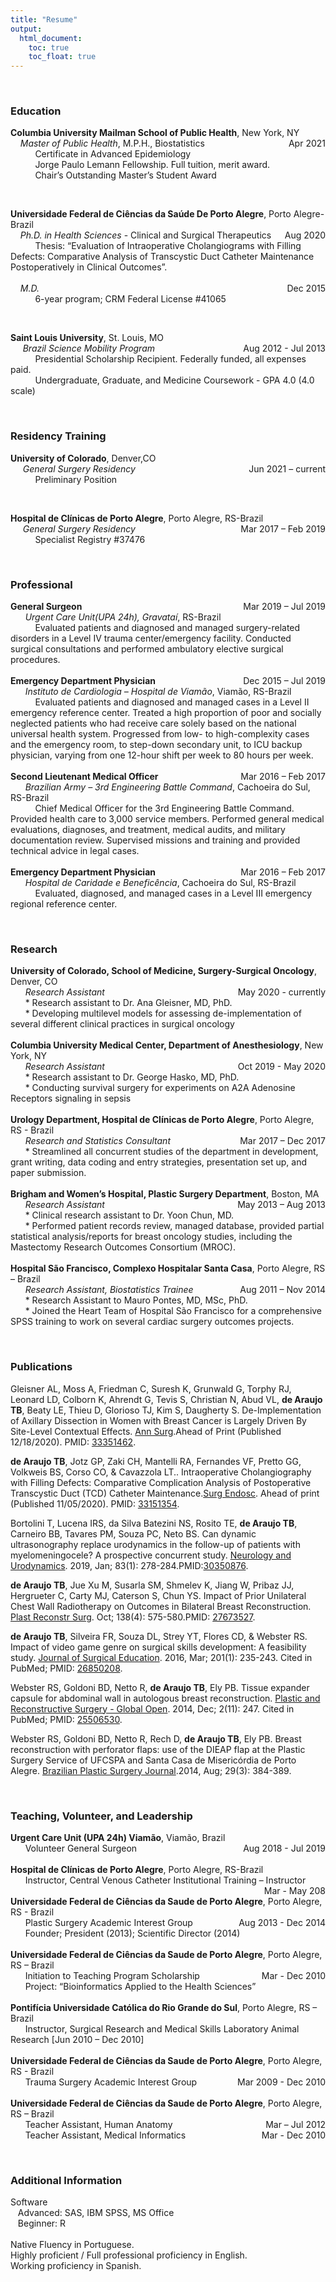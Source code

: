 ```yaml
---
title: "Resume"
output: 
  html_document:
    toc: true
    toc_float: true
---
```

<br>

### Education

| **Columbia University Mailman School of Public Health**, New York, NY 
|     *Master of Public Health*, M.P.H., Biostatistics [Apr 2021]{style="float:right"}
|           Certificate in Advanced Epidemiology
|           Jorge Paulo Lemann Fellowship. Full tuition, merit award.
|           Chair's Outstanding Master's Student Award

&nbsp;


| **Universidade Federal de Ciências da Saúde De Porto Alegre**, Porto Alegre-Brazil
|     *Ph.D. in Health Sciences* - Clinical and Surgical Therapeutics [Aug 2020]{style="float:right"}
|           Thesis: “Evaluation of Intraoperative Cholangiograms with Filling Defects: Comparative Analysis of             Transcystic Duct Catheter Maintenance Postoperatively in Clinical Outcomes”.<br>
|     *M.D.*	[Dec 2015]{style="float:right"}
|           6-year program; CRM Federal License #41065

&nbsp;


| **Saint Louis University**, St. Louis, MO
|      *Brazil Science Mobility Program* [Aug 2012 - Jul 2013]{style="float:right"}
|           Presidential Scholarship Recipient. Federally funded, all expenses paid.
|           Undergraduate, Graduate, and Medicine Coursework - GPA 4.0 (4.0 scale)<br>

&nbsp;


### Residency Training

| **University of Colorado**, Denver,CO
|      *General Surgery Residency* [Jun 2021 – current]{style="float:right"}
|           Preliminary Position

&nbsp;

| **Hospital de Clínicas de Porto Alegre**, Porto Alegre, RS-Brazil
|      *General Surgery Residency* [Mar 2017 – Feb 2019]{style="float:right"}
|           Specialist Registry #37476<br>

&nbsp;


### Professional

| **General Surgeon**	[Mar 2019 – Jul 2019]{style="float:right"}
|       _Urgent Care Unit(UPA 24h), Gravataí_, RS-Brazil	
|           Evaluated patients and diagnosed and managed surgery-related disorders in a Level IV trauma center/emergency facility. Conducted surgical consultations and performed ambulatory elective surgical procedures.
| 
| **Emergency Department Physician**	[Dec 2015 – Jul 2019]{style="float:right"}
| 	    _Instituto de Cardiologia – Hospital de Viamão_, Viamão, RS-Brazil
| 	        Evaluated patients and diagnosed and managed cases in a Level II emergency reference center. Treated a high proportion of poor and socially neglected patients who had receive care solely based on the national universal health system. Progressed from low- to high-complexity cases and the emergency room, to step-down secondary unit, to ICU backup physician, varying from one 12-hour shift per week to 80 hours per week.
|
| **Second Lieutenant Medical Officer**	[Mar 2016 – Feb 2017]{style="float:right"}
| 	    _Brazilian Army – 3rd Engineering Battle Command_, Cachoeira do Sul, RS-Brazil
| 	        Chief Medical Officer for the 3rd Engineering Battle Command. Provided health care to 3,000 service members. Performed general medical evaluations, diagnoses, and treatment, medical audits, and military documentation review. Supervised missions and training and provided technical advice in legal cases.
|
| **Emergency Department Physician**	[Mar 2016 – Feb 2017]{style="float:right"}
|       _Hospital de Caridade e Beneficência_, Cachoeira do Sul, RS-Brazil	
|           Evaluated, diagnosed, and managed cases in a Level III emergency regional reference center.

&nbsp;


### Research
| **University of Colorado, School of Medicine, Surgery-Surgical Oncology**, Denver, CO
|       *Research Assistant* [May 2020 - currently]{style="float:right"}
|       *	Research assistant to Dr. Ana Gleisner, MD, PhD.
|       *	Developing multilevel models for assessing de-implementation of several different clinical practices in surgical oncology
| 	
| **Columbia University Medical Center, Department of Anesthesiology**, New York, NY
|       *Research Assistant*	[Oct 2019 - May 2020]{style="float:right"}
|       *	Research assistant to Dr. George Hasko, MD, PhD.
|       *	Conducting survival surgery for experiments on A2A Adenosine Receptors signaling in sepsis
| 	
| **Urology Department, Hospital de Clínicas de Porto Alegre**, Porto Alegre, RS - Brazil
|       *Research and Statistics Consultant*	[Mar 2017 – Dec 2017]{style="float:right"}
|       *	Streamlined all concurrent studies of the department in development, grant writing, data coding and entry strategies, presentation set up, and paper submission.	
| 
| **Brigham and Women’s Hospital, Plastic Surgery Department**, Boston, MA
|       *Research Assistant*	[May 2013 – Aug 2013]{style="float:right"}
|       *	Clinical research assistant to Dr. Yoon Chun, MD.
|       *	Performed patient records review, managed database, provided partial statistical analysis/reports for breast oncology studies, including the Mastectomy Research Outcomes Consortium (MROC).
| 	
| **Hospital São Francisco, Complexo Hospitalar Santa Casa**, Porto Alegre, RS – Brazil
|       *Research Assistant, Biostatistics Trainee*	[Aug 2011 – Nov 2014]{style="float:right"}
|       *	Research Assistant to Mauro Pontes, MD, MSc, PhD.
|       *	Joined the Heart Team of Hospital São Francisco for a comprehensive SPSS training to work on several cardiac surgery outcomes projects.<br>

&nbsp;


### Publications

Gleisner AL, Moss A, Friedman C, Suresh K, Grunwald G, Torphy RJ, Leonard LD, Colborn K, Ahrendt G, Tevis S, Christian N, Abud VL, **de Araujo TB**, Beaty LE, Thieu D, Glorioso TJ, Kim S, Daugherty S. De-Implementation of Axillary Dissection in Women with Breast Cancer is Largely Driven By Site-Level Contextual Effects. [Ann Surg](https://journals.lww.com/annalsofsurgery/Abstract/9000/De_Implementation_of_Axillary_Dissection_in_Women.93842.aspx).Ahead of Print (Published 12/18/2020). PMID: [33351462](https://pubmed.ncbi.nlm.nih.gov/33351462/).

**de Araujo TB**, Jotz GP, Zaki CH, Mantelli RA, Fernandes VF, Pretto GG, Volkweis BS, Corso CO, & Cavazzola LT.. Intraoperative Cholangiography with Filling Defects: Comparative Complication Analysis of Postoperative Transcystic Duct (TCD) Catheter Maintenance.[Surg Endosc](https://doi.org/10.1007/s00464-020-08133-y). Ahead of print (Published 11/05/2020). PMID: [33151354](https://pubmed.ncbi.nlm.nih.gov/33151354).

Bortolini T, Lucena IRS, da Silva Batezini NS, Rosito TE, **de Araujo TB**, Carneiro BB, Tavares PM, Souza PC, Neto BS. Can dynamic ultrasonography replace urodynamics in the follow-up of patients with myelomeningocele? A prospective concurrent study. [Neurology and Urodynamics](https://doi.org/10.1002/nau.23846). 2019, Jan; 83(1): 278-284.PMID:[30350876](https://pubmed.ncbi.nlm.nih.gov/30350876/).

**de Araujo TB**, Jue Xu M, Susarla SM, Shmelev K, Jiang W, Pribaz JJ, Hergrueter C, Carty MJ, Caterson S, Chun YS. Impact of Prior Unilateral Chest Wall Radiotherapy on Outcomes in Bilateral Breast Reconstruction. [Plast Reconstr Surg](https://journals.lww.com/plasreconsurg/Abstract/2016/10000/Impact_of_Prior_Unilateral_Chest_Wall_Radiotherapy.3.aspx). Oct; 138(4): 575-580.PMID: [27673527](https://pubmed.ncbi.nlm.nih.gov/27673527/).

**de Araujo TB**, Silveira FR, Souza DL, Strey YT, Flores CD, & Webster RS. Impact of video game genre on surgical skills development: A feasibility study. [Journal of Surgical Education](https://www.journalofsurgicalresearch.com/article/S0022-4804(15)00809-4/fulltext). 2016, Mar; 201(1): 235-243. Cited in PubMed; PMID: [26850208](https://pubmed.ncbi.nlm.nih.gov/26850208/).

Webster RS, Goldoni BD, Netto R, **de Araujo TB**, Ely PB. Tissue expander capsule for abdominal wall in autologous breast reconstruction. [Plastic and Reconstructive Surgery - Global Open](https://journals.lww.com/prsgo/Fulltext/2014/11000/Tissue_Expander_Capsule_for_Abdominal_Wall_in.8.aspx). 2014, Dec; 2(11): 247. Cited in PubMed; PMID: [25506530](https://pubmed.ncbi.nlm.nih.gov/25506530/).

Webster RS, Goldoni BD, Netto R, Rech D, **de Araujo TB**, Ely PB.  Breast reconstruction with perforator flaps: use of the DIEAP flap at the Plastic Surgery Service of UFCSPA and Santa Casa de Misericórdia de Porto Alegre. [Brazilian Plastic Surgery Journal](http://www.dx.doi.org/10.5935/2177-1235.2014RBCP0070).2014, Aug; 29(3): 384-389.

&nbsp;


### Teaching, Volunteer, and Leadership

| **Urgent Care Unit (UPA 24h) Viamão**, Viamão, Brazil
|       Volunteer General Surgeon [Aug 2018 - Jul 2019]{style="float:right"}
|
| **Hospital de Clínicas de Porto Alegre**, Porto Alegre, RS-Brazil
|       Instructor, Central Venous Catheter Institutional Training – Instructor [Mar - May 208]{style="float:right"}
|
| **Universidade Federal de Ciências da Saude de Porto Alegre**, Porto Alegre, RS - Brazil
|       Plastic Surgery Academic Interest Group [Aug 2013 - Dec 2014]{style="float:right"}
|       Founder; President (2013); Scientific Director (2014)
|
| **Universidade Federal de Ciências da Saude de Porto Alegre**, Porto Alegre, RS – Brazil
|       Initiation to Teaching Program Scholarship [Mar - Dec 2010]{style="float:right"}
|       Project: “Bioinformatics Applied to the Health Sciences”
| 
| **Pontifícia Universidade Católica do Rio Grande do Sul**, Porto Alegre, RS – Brazil
|       Instructor, Surgical Research and Medical Skills Laboratory Animal Research [Jun 2010 – Dec 2010]
| 
| **Universidade Federal de Ciências da Saude de Porto Alegre**, Porto Alegre, RS - Brazil
|       Trauma Surgery Academic Interest Group [Mar 2009 - Dec 2010]{style="float:right"}
| 
| **Universidade Federal de Ciências da Saude de Porto Alegre**, Porto Alegre, RS – Brazil
|       Teacher Assistant, Human Anatomy [Mar – Jul 2012]{style="float:right"}
|       Teacher Assistant, Medical Informatics [Mar - Dec 2010]{style="float:right"}
  
&nbsp;


### Additional Information

| Software
|    Advanced: SAS, IBM SPSS, MS Office 
|    Beginner: R
| 
| Native Fluency in Portuguese. 
| Highly proficient / Full professional proficiency in English. 
| Working proficiency in Spanish.